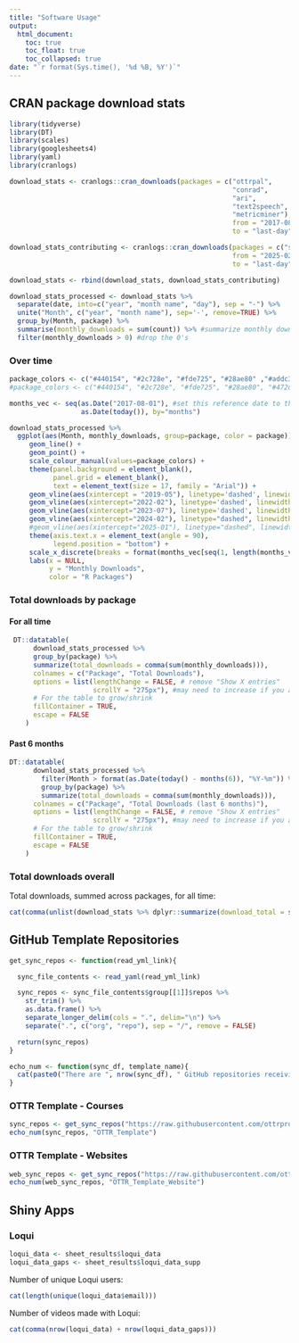 ```yaml
---
title: "Software Usage"
output:
  html_document:
    toc: true
    toc_float: true
    toc_collapsed: true
date: "`r format(Sys.time(), '%d %B, %Y')`"
---
```


## CRAN package download stats

```r
library(tidyverse)
library(DT)
library(scales)
library(googlesheets4)
library(yaml)
library(cranlogs)
```

```r
download_stats <- cranlogs::cran_downloads(packages = c("ottrpal",
                                                        "conrad",
                                                        "ari",
                                                        "text2speech",
                                                        "metricminer"), #add more here within the parentheses
                                                        from = "2017-08-31", #first version of ari published on 2017-08-31
                                                        to = "last-day")
```

```r
download_stats_contributing <- cranlogs::cran_downloads(packages = c("spatialTIME"),
                                                        from = "2025-02-30", #date contribution was added to CRAN
                                                        to = "last-day")

download_stats <- rbind(download_stats, download_stats_contributing)
```

```r
download_stats_processed <- download_stats %>%
  separate(date, into=c("year", "month name", "day"), sep = "-") %>%
  unite("Month", c("year", "month name"), sep='-', remove=TRUE) %>%  
  group_by(Month, package) %>%
  summarise(monthly_downloads = sum(count)) %>% #summarize monthly downloads by package
  filter(monthly_downloads > 0) #drop the 0's
```

<!--
... plotting: Note that the color order is alphabetical

Alphabetically the packages are
- ari (color is `#440154`)
- conrad (color is `#2c728e`)
- metricminer (color is `#fde725`)
- ottrpal (color is `#28ae80`)
- spatialTime (when added, we'll use `#472d7b`)
- text2speech (color is `#addc30`)

Colors are viridis and have been grabbing options from here:
c("#fde725", "#addc30", "#5ec962", "#28ae80", "#21918c", "#2c728e", "#3b528b", "#472d7b", "#440154")
-->

### Over time

```r

package_colors <- c("#440154", "#2c728e", "#fde725", "#28ae80" ,"#addc30" )
#package_colors <- c("#440154", "#2c728e", "#fde725", "#28ae80", "#472d7b" ,"#addc30" ) #adds in spatialTime

months_vec <- seq(as.Date("2017-08-01"), #set this reference date to the first day of hte month to make this vector work (even though ari was added at the end of the month)
                  as.Date(today()), by="months")

download_stats_processed %>%
  ggplot(aes(Month, monthly_downloads, group=package, color = package)) +
     geom_line() +
     geom_point() +
     scale_colour_manual(values=package_colors) +
     theme(panel.background = element_blank(),
           panel.grid = element_blank(),
           text = element_text(size = 17, family = "Arial")) +
     geom_vline(aes(xintercept = "2019-05"), linetype='dashed', linewidth = 1.5, color = '#addc30') + #text2speech published date
     geom_vline(aes(xintercept="2022-02"), linetype='dashed', linewidth = 1.5, color = '#28ae80') + #ottrpal published date
     geom_vline(aes(xintercept="2023-07"), linetype='dashed', linewidth = 1.5, color = '#2c728e') + #conrad published date
     geom_vline(aes(xintercept="2024-02"), linetype="dashed", linewidth = 1.5, color = '#fde725') + #metricminer published date
     #geom_vline(aes(xintercept="2025-01"), linetype="dashed", linewidth = 1.5, color="#472d7b") + #spatialTime published witwh contributions date
     theme(axis.text.x = element_text(angle = 90),
           legend.position = "bottom") +
     scale_x_discrete(breaks = format(months_vec[seq(1, length(months_vec), 2)], "%Y-%m")) + #every other month
     labs(x = NULL,
          y = "Monthly Downloads",
          color = "R Packages")
```

### Total downloads by package {.tabset}

#### For all time

```r
 DT::datatable(
      download_stats_processed %>%
      group_by(package) %>%
      summarize(total_downloads = comma(sum(monthly_downloads))),
      colnames = c("Package", "Total Downloads"),
      options = list(lengthChange = FALSE, # remove "Show X entries"
                     scrollY = "275px"), #may need to increase if you add packages and don't want to scroll
      # For the table to grow/shrink
      fillContainer = TRUE,
      escape = FALSE
    )
```

#### Past 6 months

```r
DT::datatable(
      download_stats_processed %>%
        filter(Month > format(as.Date(today() - months(6)), "%Y-%m")) %>% #within 6 months
        group_by(package) %>%
        summarize(total_downloads = comma(sum(monthly_downloads))),
      colnames = c("Package", "Total Downloads (last 6 months)"),
      options = list(lengthChange = FALSE, # remove "Show X entries"
                     scrollY = "275px"), #may need to increase if you add packages and don't want to scroll
      # For the table to grow/shrink
      fillContainer = TRUE,
      escape = FALSE
    )
```

### Total downloads overall

Total downloads, summed across packages, for all time:

```r
cat(comma(unlist(download_stats %>% dplyr::summarize(download_total = sum(count)), use.names = FALSE)))
```


## GitHub Template Repositories

```r
get_sync_repos <- function(read_yml_link){

  sync_file_contents <- read_yaml(read_yml_link)

  sync_repos <- sync_file_contents$group[[1]]$repos %>%
    str_trim() %>%
    as.data.frame() %>%
    separate_longer_delim(cols = ".", delim="\n") %>%
    separate(".", c("org", "repo"), sep = "/", remove = FALSE)

  return(sync_repos)
}
```

```r
echo_num <- function(sync_df, template_name){
  cat(paste0("There are ", nrow(sync_df), " GitHub repositories receiving updates from the ", template_name, ". ", nrow(sync_df %>% filter(org == "jhudsl" | org == "fhdsl" | org == "ottrproject")), " of those are within the jhudsl, fhdsl, or ottrproject organizations"))
}
```

### OTTR Template - Courses

<!--
Main OTTR template
-->

```r
sync_repos <- get_sync_repos("https://raw.githubusercontent.com/ottrproject/OTTR_Template/refs/heads/main/.github/sync.yml")
echo_num(sync_repos, "OTTR_Template")
```

### OTTR Template - Websites

<!--
OTTR website template
-->

```r
web_sync_repos <- get_sync_repos("https://raw.githubusercontent.com/ottrproject/OTTR_Template_Website/refs/heads/main/.github/sync.yml")
echo_num(web_sync_repos, "OTTR_Template_Website")
```

<!--
### Metricminer Dashboard

```r
dashboard_sync_repos <- get_sync_repos("https://raw.githubusercontent.com/ottrproject/metricminer-dashboard/refs/heads/main/.github/sync.yml")
echo_num(dashboard_sync_repos, "metricminer-dashboard)
```
-->

## Shiny Apps

### Loqui

<!--
Add the logo?
-->

```r
loqui_data <- sheet_results$loqui_data
loqui_data_gaps <- sheet_results$loqui_data_supp
```

<!--
Now (as of May 6 2025) fixed for data to this spreadsheet (previously wasn't as of July 2024)...Have timestamps (or placeholders) for videos that were produced with Loqui between those days/for which we don't have user data
-->

<!--
`loqui_data_gaps` contains a mixture of the word "Placeholder" (videos that were made with Loqui, but without any stored metadata/users didn't receive an email of the video) and with a date/time (videos that were made with Loquid, without any stored metadata besides a timestamp note in the logs because users were sent an email of the video)

`loqui_data` has a timestamp, a user email, and a video duration
-->

Number of unique Loqui users:

```r
cat(length(unique(loqui_data$email)))
```

<!--
Do we want to look at email domains and see what institutions we may be able to extrapolate?
-->

Number of videos made with Loqui:

```r
cat(comma(nrow(loqui_data) + nrow(loqui_data_gaps)))
```

<!--
Add average (or other stats...) duration of videos produced with Loqui?
-->

<!--
Make a plot showing when loqui has been used? Does it get used a lot before semesters? Before the ITCR annual meeting? etc.
-->
